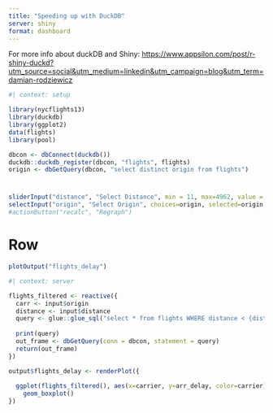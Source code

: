 ```yaml
---
title: "Speeding up with DuckDB"
server: shiny
format: dashboard
---
```


For more info about duckDB and Shiny: <https://www.appsilon.com/post/r-shiny-duckd?utm_source=social&utm_medium=linkedin&utm_campaign=blog&utm_term=damian-rodziewicz>

```r
#| context: setup

library(nycflights13)
library(duckdb)
library(ggplot2)
data(flights)
library(pool)

dbcon <- dbConnect(duckdb())
duckdb::duckdb_register(dbcon, "flights", flights)
origin <- dbGetQuery(dbcon, "select distinct origin from flights")
```

# {.toolbar}

```r
sliderInput("distance", "Select Distance", min = 11, max=4962, value = 2000)
selectInput("origin", "Select Origin", choices=origin, selected=origin[1])
#actionButton("recalc", "Regraph")
```

# Row

```r
plotOutput("flights_delay")
```


```r
#| context: server

flights_filtered <- reactive({
  carr <- input$origin
  distance <- input$distance
  query <- glue::glue_sql("select * from flights WHERE distance < {distance} and origin = {carr}", .con = dbcon)
  
  print(query)
  out_frame <- dbGetQuery(conn = dbcon, statement = query)
  return(out_frame)
})

output$flights_delay <- renderPlot({
  
  ggplot(flights_filtered(), aes(x=carrier, y=arr_delay, color=carrier)) +
    geom_boxplot()
})

```